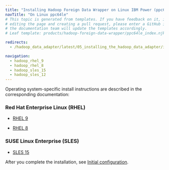 ```yaml
---
title: "Installing Hadoop Foreign Data Wrapper on Linux IBM Power (ppc64le)"
navTitle: "On Linux ppc64le"
# This topic is generated from templates. If you have feedback on it, instead of
# editing the page and creating a pull request, please enter a GitHub issue and
# the documentation team will update the templates accordingly.
# Leaf template: products/hadoop-foreign-data-wrapper/ppc64le_index.njk

redirects:
  - /hadoop_data_adapter/latest/05_installing_the_hadoop_data_adapter/ibm_power_ppc64le/

navigation:
  - hadoop_rhel_9
  - hadoop_rhel_8
  - hadoop_sles_15
  - hadoop_sles_12
---
```


Operating system-specific install instructions are described in the corresponding documentation:

### Red Hat Enterprise Linux (RHEL)

- [RHEL 9](hadoop_rhel_9)

- [RHEL 8](hadoop_rhel_8)

### SUSE Linux Enterprise (SLES)

- [SLES 15](hadoop_sles_15)

After you complete the installation, see [Initial configuration](../../configuring).
